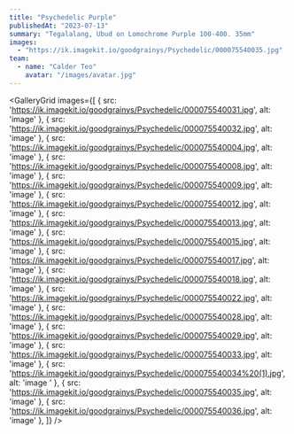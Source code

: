 ```yaml
---
title: "Psychedelic Purple"
publishedAt: "2023-07-13"
summary: "Tegalalang, Ubud on Lomochrome Purple 100-400. 35mm"
images:
  - "https://ik.imagekit.io/goodgrainys/Psychedelic/000075540035.jpg"
team:
  - name: "Calder Teo"
    avatar: "/images/avatar.jpg"
---
```



<GalleryGrid images={[
  { src: 'https://ik.imagekit.io/goodgrainys/Psychedelic/000075540031.jpg', alt: 'image' },
  { src: 'https://ik.imagekit.io/goodgrainys/Psychedelic/000075540032.jpg', alt: 'image' },
  { src: 'https://ik.imagekit.io/goodgrainys/Psychedelic/000075540004.jpg', alt: 'image' },
  { src: 'https://ik.imagekit.io/goodgrainys/Psychedelic/000075540008.jpg', alt: 'image' },
  { src: 'https://ik.imagekit.io/goodgrainys/Psychedelic/000075540009.jpg', alt: 'image' },
  { src: 'https://ik.imagekit.io/goodgrainys/Psychedelic/000075540012.jpg', alt: 'image' },
  { src: 'https://ik.imagekit.io/goodgrainys/Psychedelic/000075540013.jpg', alt: 'image' },
  { src: 'https://ik.imagekit.io/goodgrainys/Psychedelic/000075540015.jpg', alt: 'image' },
  { src: 'https://ik.imagekit.io/goodgrainys/Psychedelic/000075540017.jpg', alt: 'image' },
  { src: 'https://ik.imagekit.io/goodgrainys/Psychedelic/000075540018.jpg', alt: 'image' },
  { src: 'https://ik.imagekit.io/goodgrainys/Psychedelic/000075540022.jpg', alt: 'image' },
  { src: 'https://ik.imagekit.io/goodgrainys/Psychedelic/000075540028.jpg', alt: 'image' },
  { src: 'https://ik.imagekit.io/goodgrainys/Psychedelic/000075540029.jpg', alt: 'image' },
  { src: 'https://ik.imagekit.io/goodgrainys/Psychedelic/000075540033.jpg', alt: 'image' },
  { src: 'https://ik.imagekit.io/goodgrainys/Psychedelic/000075540034%20(1).jpg', alt: 'image ' },
  { src: 'https://ik.imagekit.io/goodgrainys/Psychedelic/000075540035.jpg', alt: 'image' },
  { src: 'https://ik.imagekit.io/goodgrainys/Psychedelic/000075540036.jpg', alt: 'image' },
]} />




